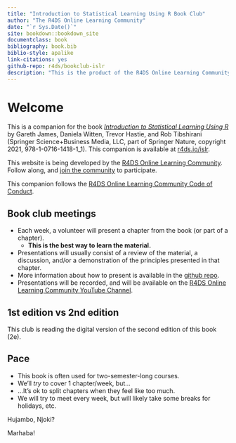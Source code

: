 ```yaml
--- 
title: "Introduction to Statistical Learning Using R Book Club"
author: "The R4DS Online Learning Community"
date: "`r Sys.Date()`"
site: bookdown::bookdown_site
documentclass: book
bibliography: book.bib
biblio-style: apalike
link-citations: yes
github-repo: r4ds/bookclub-islr
description: "This is the product of the R4DS Online Learning Community's Introduction to Statistical Learning Using R Book Club."
---
```


# Welcome {-}

This is a companion for the book [_Introduction to Statistical Learning Using R_](https://www.statlearning.com) by Gareth James, Daniela Witten, Trevor Hastie, and Rob Tibshirani (Springer Science+Business Media, LLC, part of Springer Nature, copyright 2021, 978-1-0716-1418-1_1).
This companion is available at [r4ds.io/islr](https://r4ds.io/islr).

This website is being developed by the [R4DS Online Learning Community](https://rfordatasci.com). Follow along, and [join the community](https://r4ds.io/join) to participate.

This companion follows the [R4DS Online Learning Community Code of Conduct](https://r4ds.io/conduct).

## Book club meetings {-}

- Each week, a volunteer will present a chapter from the book (or part of a chapter).
  - **This is the best way to learn the material.**
- Presentations will usually consist of a review of the material, a discussion, and/or a demonstration of the principles presented in that chapter.
- More information about how to present is available in the [github repo](https://github.com/r4ds/bookclub-islr).
- Presentations will be recorded, and will be available on the [R4DS Online Learning Community YouTube Channel](https://r4ds.io/youtube).

## 1st edition vs 2nd edition {-}

This club is reading the digital version of the second edition of this book (2e).

## Pace {-}

- This book is often used for two-semester-long courses.
- We'll _try_ to cover 1 chapter/week, but...
- ...It's ok to split chapters when they feel like too much.
- We will try to meet every week, but will likely take some breaks for holidays, etc.

Hujambo, Njoki?

Marhaba!
